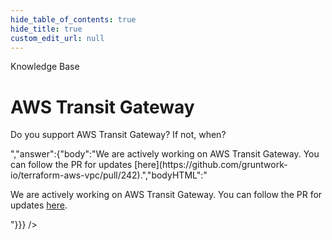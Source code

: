 ```yaml
---
hide_table_of_contents: true
hide_title: true
custom_edit_url: null
---
```



<CenterLayout>
<span className="title">Knowledge Base</span>
<h1>AWS Transit Gateway</h1>
<GitHub discussion={{"id":"D_kwDOF8slf84AO8Nz","number":253,"author":{"login":"pete0emerson"},"title":"AWS Transit Gateway","body":"Do you support AWS Transit Gateway? If not, when?","bodyHTML":"<p dir=\"auto\">Do you support AWS Transit Gateway? If not, when?</p>","answer":{"body":"We are actively working on AWS Transit Gateway. You can follow the PR for updates [here](https://github.com/gruntwork-io/terraform-aws-vpc/pull/242).","bodyHTML":"<p dir=\"auto\">We are actively working on AWS Transit Gateway. You can follow the PR for updates <a href=\"https://github.com/gruntwork-io/terraform-aws-vpc/pull/242\" data-hovercard-type=\"pull_request\" data-hovercard-url=\"/gruntwork-io/terraform-aws-vpc/pull/242/hovercard\">here</a>.</p>"}}} />

</CenterLayout>
  

<!-- ##DOCS-SOURCER-START
{
  "sourcePlugin": "github-discussions",
  "hash": "475b1987fe2ad8a61c96aa6ff8292a8c"
}
##DOCS-SOURCER-END -->
